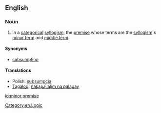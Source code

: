 ==English==

===Noun===
{{en-noun|head=[[minor]] [[premise]]|s}}

# {{context|logic|lang=en}} In a [[categorical]] [[syllogism]], the [[premise]] whose terms are the [[syllogism]]'s [[minor term]] and [[middle term]]. 

====Synonyms====
* [[subsumption]]

====Translations====
* Polish: [[subsumpcja]]
* [[Tagalog]]: [[nakapailalim na palagay]]

[[Category:en:Logic]]

[[io:minor premise]]